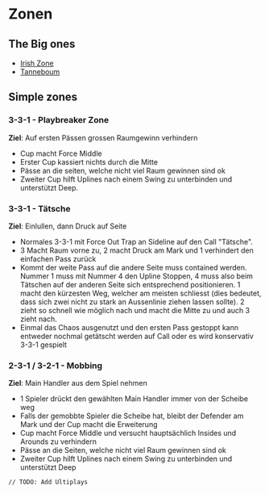 # Zonen

## The Big ones

* [Irish Zone](zones/irish)
* [Tanneboum](zones/tanneboum)

## Simple zones

### 3-3-1 - Playbreaker Zone

**Ziel**: Auf ersten Pässen grossen Raumgewinn verhindern

* Cup macht Force Middle
* Erster Cup kassiert nichts durch die Mitte
* Pässe an die seiten, welche nicht viel Raum gewinnen sind ok
* Zweiter Cup hilft Uplines nach einem Swing zu unterbinden und unterstützt Deep.

<Ultiplays link="https://www.ultiplays.com/embed/Pen8k7Jj1auKR7ovJxjK" />

### 3-3-1 - Tätsche

**Ziel**: Einlullen, dann Druck auf Seite

* Normales 3-3-1 mit Force Out Trap an Sideline auf den Call "Tätsche".
* 3 Macht Raum vorne zu, 2 macht Druck am Mark und 1 verhindert den einfachen Pass zurück
* Kommt der weite Pass auf die andere Seite muss contained werden. Nummer 1 muss mit Nummer 4 den Upline Stoppen, 4 muss also beim Tätschen auf der anderen Seite sich entsprechend positionieren. 1 macht den kürzesten Weg, welcher am meisten schliesst (dies bedeutet, dass sich zwei nicht zu stark an Aussenlinie ziehen lassen sollte). 2 zieht so schnell wie möglich nach und macht die Mitte zu und auch 3 zieht nach. 
* Einmal das Chaos ausgenutzt und den ersten Pass gestoppt kann entweder nochmal getätscht werden auf Call oder es wird konservativ 3-3-1 gespielt

<Ultiplays link="https://www.ultiplays.com/embed/jOoXl4bWK1SByPJbv9rx" />


### 2-3-1 / 3-2-1 - Mobbing

**Ziel**: Main Handler aus dem Spiel nehmen

* 1 Spieler drückt den gewählten Main Handler immer von der Scheibe weg
* Falls der gemobbte Spieler die Scheibe hat, bleibt der Defender am Mark und der Cup macht die Erweiterung
* Cup macht Force Middle und versucht hauptsächlich Insides und Arounds zu verhindern
* Pässe an die Seiten, welche nicht viel Raum gewinnen sind ok
* Zweiter Cup hilft Uplines nach einem Swing zu unterbinden und unterstützt Deep

`// TODO: Add Ultiplays`
